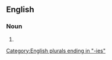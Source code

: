 ==English==

===Noun===
{{head|en|noun plural form}}

# {{plural of|superfluity|lang=en}}

[[Category:English plurals ending in "-ies"]]